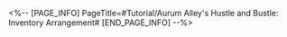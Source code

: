 <%-- [PAGE_INFO]
PageTitle=#Tutorial/Aurum Alley's Hustle and Bustle: Inventory Arrangement#
[END_PAGE_INFO] --%>
{{Tutorial
|sort      = 801101
|title     = Aurum Alley's Hustle and Bustle: Inventory Arrangement
|subtitle  = 
|type      = 
|about     = 
|image1    = Tutorial Aurum Alley's Hustle and Bustle Inventory Arrangement 1.png{{subst:void|<!--$UPLOAD:<<SpriteOutput/TutorialPic/TutorialPage_801101.png>-<Tutorial Aurum Alley's Hustle and Bustle Inventory Arrangement 1.png>-<Tutorial Files>>-->}}
|text1     = Complete {{Color|h|nobold=1|Inventory Arrangement}} on freight starskiffs and reach {{Color|h|nobold=1|shipping targets}} to earn {{Color|h|nobold=1|Merchant Guild's funds}}
|image2    = Tutorial Aurum Alley's Hustle and Bustle Inventory Arrangement 2.png{{subst:void|<!--$UPLOAD:<<SpriteOutput/TutorialPic/TutorialPage_801102.png>-<Tutorial Aurum Alley's Hustle and Bustle Inventory Arrangement 2.png>-<Tutorial Files>>-->}}
|text2     = {{Color|h|nobold=1|Select goods}} to perform rapid arrangement. {{Color|h|nobold=1|Drag or rotate the goods}} to change their positions
|image3    = Tutorial Aurum Alley's Hustle and Bustle Inventory Arrangement 3.png{{subst:void|<!--$UPLOAD:<<SpriteOutput/TutorialPic/TutorialPage_801103.png>-<Tutorial Aurum Alley's Hustle and Bustle Inventory Arrangement 3.png>-<Tutorial Files>>-->}}
|text3     = {{Color|h|nobold=1|Specific types of goods only fit in specific types of Placement Spots}}. Profit from a single inventory arrangement can be increased by skillfully overlaying goods on top of each other
}}